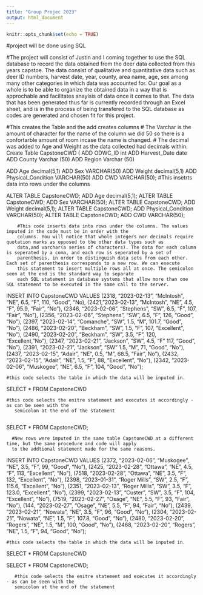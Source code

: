 ---
title: "Group Projec 2023"
output: html_document
---

```{r setup, include=FALSE}
knitr::opts_chunk$set(echo = TRUE)
```
#project will be done using SQL

#The project will consist of Justin and I coming together to use the SQL database to record the data obtained from the deer data collected from this years
 capstoe. The data consist of qualitative and quantitative data such as deer ID numbers, harvest date, 
 year, county, area name, age, sex among many other categories in which data was accounted for. Our goal as a whole is to be able to organize the obtained
 data in a way that is approchable and facilitates anaylsis of data once it comes to that. The data that has been generated thus far is currently recorded
 through an Excel sheet, and is in the process of being transfered to the SQL database as codes are generated and chosen fit for this project. 
 

 #This creates the Table and the add creates columns
 # The Varchar is the amount of character for the name of the column we did 50 so there is a confortarble amount of room incase the name is changed.
 # The decimal was added to Age and Weight as the data collected had decimals within.
 Create Table CapstoneCWD (
  ADD ODWC_ID int
  ADD Harvest_Date date
  ADD County Varchar (50)
  ADD Region Varchar (50)

  ADD Age decimal(5,1)
  ADD Sex VARCHAR(50)
  ADD Weight decimal(5,1)
  ADD Physical_Condition VARCHAR(50)
  ADD CWD VARCHAR(50);
  #This insetrts data into rows under the columns

  

ALTER TABLE CapstoneCWD;
 ADD Age decimal(5,1);
 ALTER TABLE CapstoneCWD;
 ADD Sex VARCHAR(50);
 ALTER TABLE CapstoneCWD;
 ADD Weight decimal(5,1);
 ALTER TABLE CapstoneCWD;
 ADD Physical_Condition VARCHAR(50);
 ALTER TABLE CapstoneCWD;
 ADD CWD VARCHAR(50);


       
       
       
        #This code inserts data into rows under the columns. The values imputed in the code must be in order with the 
        columns. You will notice that whole integers nor decimals require quotation marks as opposed to the other data types such as 
        data,and varchar(a series of characters). The data for each column is seperated by a coma, and each row is seperated by a set of
        parenthesis, in order to distinguish data sets from each other. Each set of parenthesis corresponds to a new row. We can execute
        this statement to insert multiple rows all at once. The semicolon seen at the end is the standard way to separate 
        each SQL statement in database systems that allow more than one SQL statement to be executed in the same call to the server.

  INSERT INTO CapstoneCWD
  VALUES (2318, "2023-02-13", "McIntosh", "NE", 6.5, "F", 110, "Good", "No),
         (2421, "2023-02-13", "McIntosh", "NE", 4.5, "F", 95.9, "Fair", "No"),
         (2346, "2023-02-06", "Stephens", "SW", 6.5, "F", 107, "Fair", "No"),
         (2356, "2023-02-06", "Stephens", "SW", 6.5, "F", 126, "Good", "No"),
         (2397, "2023-02-14", "Comanche", "SW", 1.5, "M", 101.7, "Good", "No"),
         (2486, "2023-02-20", "Beckham", "SW", 1.5, "F", 107, "Excellent", "No"),
         (2490, "2023-02-20", "Beckham", "SW", 3.5, "F", 120, "Excellent, "No"),
         (2347, "2023-02-21", "Jackson", "SW", 4.5, "F" 117, "Good", "No"),
         (2391, "2023-02-21", "Jackson", "SW" 1.5, "M", 71, "Good", "No"),
         (2437, "2023-02-15", "Adair", "NE", 0.5, "M", 68.5, "Fair", No"),
         (2432, "2023-02-15", "Adair", "NE", 1.5, "F", 88, "Excellent", "No"),
         (2342, "2023-02-06", "Muskogee", "NE", 6.5, "F", 104, "Good", "No");
         
         
    #this code selects the table in which the data will be inputed in. 
 
  SELECT * FROM CapstoneCWD
       
    #this code selects the enitre statement and executes it accordingly - as can be seen with the 
       semicolon at the end of the statement 
       
  SELECT * FROM CapstoneCWD;
       
      #New rows were imputed in the same table CapstoneCWD at a different time, but the same procedure and code will apply 
      to the addtional statement made for the same reasons.      

INSERT INTO CapstoneCWD
VALUES (2372, "2023-02-06", "Muskogee", "NE", 3.5, "F", 99, "Good", "No"),
       (2425, "2023-02-28", "Ottawa", "NE", 4.5, "F", 113, "Excellent", "No"),
       (7518, "2023-02-28", "Ottawa", "NE", 3.5, "F", 132, "Excellent", "No"),
       (2398, "2023-01-31", "Roger Mills", "SW", 2.5, "F", 115.6, "Excellent", "No"),
       (2351, "2023-02-13", "Roger Mills", "SW", 3.5, "F", 123.0, "Excellent", "No"),
       (2399, "2023-02-13", "Custer", "SW", 3.5, "F", 104, "Excellent", "No"),
       (7519, "2023-02-27", "Osage", "NE", 5.5, "F", 93, "Fair", "No"),
       (144, "2023-02-27", "Osage", "NE", 5.5, "F", 94, "Fair", "No"),
       (2439, "2023-02-21", "Nowata", "NE", 3.5, "F", 96, "Good", "No"),
       (2304, "2023-02-21", "Nowata", "NE", 1.5, "F", 107.8, "Good", "No"),
       (2480, "2023-02-20", "Rogers", "NE", 1.5, "M", 100, "Good", "No"),
       (2468, "2023-02-20", "Rogers", "NE", 1.5, "F", 94, "Good", "No");

    #this code selects the table in which the data will be inputed in. 
    
   SELECT * FROM CapstoneCWD
       

   SELECT * FROM CapstoneCWD;
       
       #this code selects the enitre statement and executes it accordingly - as can be seen with the 
       semicolon at the end of the statement 
       
       

